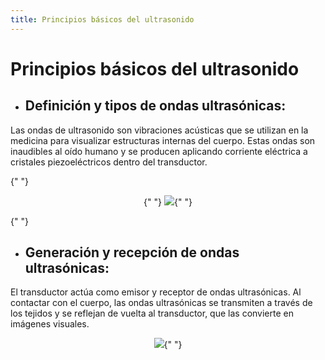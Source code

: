 ```yaml
---
title: Principios básicos del ultrasonido
---
```


# Principios básicos del ultrasonido

- ## Definición y tipos de ondas ultrasónicas:

Las ondas de ultrasonido son vibraciones acústicas que se utilizan en la medicina para visualizar estructuras internas del cuerpo. Estas ondas son inaudibles al oído humano y se producen aplicando corriente eléctrica a cristales piezoeléctricos dentro del transductor.

{" "}

<p align="center">
  {" "}
  <img src="https://upload.wikimedia.org/wikipedia/commons/thumb/5/5e/Sonar_Principle_ES.svg/384px-Sonar_Principle_ES.svg.png" />{" "}
</p>{" "}

<p align="center"></p>

- ## Generación y recepción de ondas ultrasónicas:

El transductor actúa como emisor y receptor de ondas ultrasónicas. Al contactar con el cuerpo, las ondas ultrasónicas se transmiten a través de los tejidos y se reflejan de vuelta al transductor, que las convierte en imágenes visuales.

<div align="center">

<img src="https://encrypted-tbn0.gstatic.com/images?q=tbn:ANd9GcSN5WZG9okYYNVXuDM8Iy0pO00QOY84W3pqbcZR3yb23w&s" />{" "}

</div>

